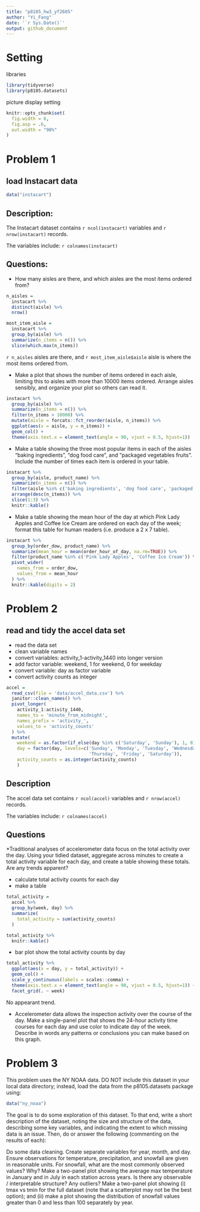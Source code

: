 ```yaml
---
title: "p8105_hw3_yf2605"
author: "Yi_Fang"
date: '`r Sys.Date()`'
output: github_document
---
```

# Setting

libraries

```r
library(tidyverse)
library(p8105.datasets)
```

picture display setting

```r
knitr::opts_chunk$set(
  fig.width = 6,
  fig.asp = .6,
  out.width = "90%"
)
```

# Problem 1

## load Instacart data

```r
data("instacart")
```

## Description:

The Instacart dataset contains `r ncol(instacart)` variables and `r nrow(instacart)` records.

The variables include:
`r colnames(instacart)`

## Questions:

*   How many aisles are there, and which aisles are the most items ordered from?

```r
n_aisles = 
  instacart %>% 
  distinct(aisle) %>% 
  nrow()

most_item_aisle = 
  instacart %>% 
  group_by(aisle) %>% 
  summarize(n_items = n()) %>% 
  slice(which.max(n_items))
```

`r n_aisles` aisles are there, and `r most_item_aisle$aisle` aisle is where the most items ordered from.

*   Make a plot that shows the number of items ordered in each aisle, limiting this to aisles with more than 10000 items ordered. Arrange aisles sensibly, and organize your plot so others can read it.
```r
instacart %>% 
  group_by(aisle) %>% 
  summarize(n_items = n()) %>% 
  filter(n_items > 10000) %>% 
  mutate(aisle = forcats::fct_reorder(aisle, n_items)) %>% 
  ggplot(aes(x = aisle, y = n_items)) +
  geom_col() +
  theme(axis.text.x = element_text(angle = 90, vjust = 0.5, hjust=1))
```

*   Make a table showing the three most popular items in each of the aisles “baking ingredients”, “dog food care”, and “packaged vegetables fruits”. Include the number of times each item is ordered in your table.

```r

instacart %>% 
  group_by(aisle, product_name) %>% 
  summarize(n_items = n()) %>% 
  filter(aisle %in% c('baking ingredients', 'dog food care', 'packaged vegetables fruits')) %>% 
  arrange(desc(n_items)) %>% 
  slice(1:3) %>%
  knitr::kable()
```

*   Make a table showing the mean hour of the day at which Pink Lady Apples and Coffee Ice Cream are ordered on each day of the week; format this table for human readers (i.e. produce a 2 x 7 table).
```r
instacart %>% 
  group_by(order_dow, product_name) %>% 
  summarize(mean_hour = mean(order_hour_of_day, na.rm=TRUE)) %>% 
  filter(product_name %in% c('Pink Lady Apples', 'Coffee Ice Cream')) %>% 
  pivot_wider(
    names_from = order_dow,
    values_from = mean_hour
  ) %>% 
  knitr::kable(digits = 2)
```

# Problem 2

## read and tidy the accel data set

* read the data set
* clean variable names
* convert variables: activity_1-activity_1440 into longer version
* add factor variable: weekend, 1 for weekend, 0 for weekday
* convert variable: day as factor variable
* convert activity counts as integer

```r
accel = 
  read_csv(file = 'data/accel_data.csv') %>% 
  janitor::clean_names() %>% 
  pivot_longer(
    activity_1:activity_1440,
    names_to = 'minute_from_midnight',
    names_prefix = 'activity_',
    values_to = 'activity_counts'
  ) %>% 
  mutate(
    weekend = as.factor(if_else(day %in% c('Saturday', 'Sunday'), 1, 0)),
    day = factor(day, levels=c('Sunday', 'Monday', 'Tuesday', 'Wednesday', 
                               'Thursday', 'Friday', 'Saturday')),
    activity_counts = as.integer(activity_counts)
    )
```

## Description

The accel data set contains `r ncol(accel)` variables and `r nrow(accel)` records.

The variables include:
`r colnames(accel)`

## Questions

*Traditional analyses of accelerometer data focus on the total activity over the day. Using your tidied dataset, aggregate across minutes to create a total activity variable for each day, and create a table showing these totals. Are any trends apparent?

* calculate total activity counts for each day
* make a table

```r
total_activity = 
  accel %>% 
  group_by(week, day) %>% 
  summarize(
    total_activity = sum(activity_counts)
  )

total_activity %>% 
  knitr::kable()
```

* bar plot show the total activity counts by day

```r
total_activity %>% 
  ggplot(aes(x = day, y = total_activity)) +
  geom_col() +
  scale_y_continuous(labels = scales::comma) +
  theme(axis.text.x = element_text(angle = 90, vjust = 0.5, hjust=1)) +
  facet_grid(. ~ week)
```

No appearant trend.

* Accelerometer data allows the inspection activity over the course of the day. Make a single-panel plot that shows the 24-hour activity time courses for each day and use color to indicate day of the week. Describe in words any patterns or conclusions you can make based on this graph.



# Problem 3

This problem uses the NY NOAA data. DO NOT include this dataset in your local data directory; instead, load the data from the p8105.datasets package using:

```r
data("ny_noaa")
```

The goal is to do some exploration of this dataset. To that end, write a short description of the dataset, noting the size and structure of the data, describing some key variables, and indicating the extent to which missing data is an issue. Then, do or answer the following (commenting on the results of each):

Do some data cleaning. Create separate variables for year, month, and day. Ensure observations for temperature, precipitation, and snowfall are given in reasonable units. For snowfall, what are the most commonly observed values? Why?
Make a two-panel plot showing the average max temperature in January and in July in each station across years. Is there any observable / interpretable structure? Any outliers?
Make a two-panel plot showing (i) tmax vs tmin for the full dataset (note that a scatterplot may not be the best option); and (ii) make a plot showing the distribution of snowfall values greater than 0 and less than 100 separately by year.
